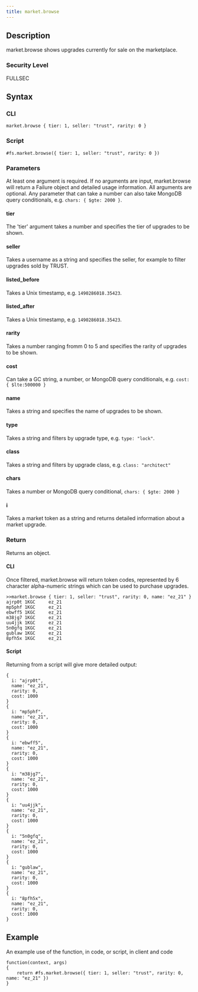 ```yaml
---
title: market.browse
---
```


## Description

market.browse shows upgrades currently for sale on the marketplace.

### Security Level

FULLSEC

## Syntax

### CLI

```
market.browse { tier: 1, seller: "trust", rarity: 0 }
```

### Script

```
#fs.market.browse({ tier: 1, seller: "trust", rarity: 0 })
```

### Parameters

At least one argument is required. If no arguments are input, market.browse will return a Failure object and detailed usage information. All arguments are optional. Any parameter that can take a number can also take MongoDB query conditionals, e.g. `chars: { $gte: 2000 }`.

#### tier

The 'tier' argument takes a number and specifies the tier of upgrades to be shown.

#### seller

Takes a username as a string and specifies the seller, for example to filter upgrades sold by TRUST.

#### listed_before

Takes a Unix timestamp, e.g. `1490286018.35423`.

#### listed_after

Takes a Unix timestamp, e.g. `1490286018.35423`.

#### rarity

Takes a number ranging fromm 0 to 5 and specifies the rarity of upgrades to be shown.

#### cost

Can take a GC string, a number, or MongoDB query conditionals, e.g. `cost: { $lte:500000 }`

#### name

Takes a string and specifies the name of upgrades to be shown.

#### type

Takes a string and filters by upgrade type, e.g. `type: "lock"`.

#### class

Takes a string and filters by upgrade class, e.g. `class: "architect"`

#### chars

Takes a number or MongoDB query conditional, `chars: { $gte: 2000 }`

#### i

Takes a market token as a string and returns detailed information about a market upgrade.

### Return

Returns an object.

#### CLI

Once filtered, market.browse will return token codes, represented by 6 character alpha-numeric strings which can be used to purchase upgrades.

```
>>market.browse { tier: 1, seller: "trust", rarity: 0, name: "ez_21" }
ajrp0t 1KGC     ez_21
mp5phf 1KGC     ez_21
ebwff5 1KGC     ez_21
m38jg7 1KGC     ez_21
uu4jjk 1KGC     ez_21
5n0gfq 1KGC     ez_21
gublaw 1KGC     ez_21
8pfh5x 1KGC     ez_21
```

#### Script

Returning from a script will give more detailed output:

```
{
  i: "ajrp0t",
  name: "ez_21",
  rarity: 0,
  cost: 1000
}
{
  i: "mp5phf",
  name: "ez_21",
  rarity: 0,
  cost: 1000
}
{
  i: "ebwff5",
  name: "ez_21",
  rarity: 0,
  cost: 1000
}
{
  i: "m38jg7",
  name: "ez_21",
  rarity: 0,
  cost: 1000
}
{
  i: "uu4jjk",
  name: "ez_21",
  rarity: 0,
  cost: 1000
}
{
  i: "5n0gfq",
  name: "ez_21",
  rarity: 0,
  cost: 1000
}
{
  i: "gublaw",
  name: "ez_21",
  rarity: 0,
  cost: 1000
}
{
  i: "8pfh5x",
  name: "ez_21",
  rarity: 0,
  cost: 1000
}
```

## Example

An example use of the function, in code, or script, in client and code

```
function(context, args)
{
	return #fs.market.browse({ tier: 1, seller: "trust", rarity: 0, name: "ez_21" })
}
```
